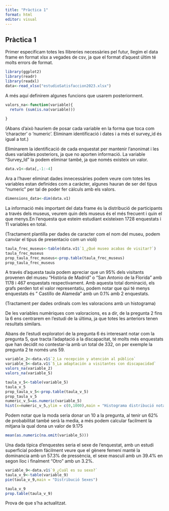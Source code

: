```yaml
---
title: "Pràctica 1"
format: html
editor: visual
---
```


## Pràctica 1

Primer especificam totes les llibreries necessàries pel futur, llegim el data frame en format xlsx a vegades de csv, ja que el format d'aquest últim té molts errors de format.

```r
library(ggplot2)
library(readr)
library(readxl)
data<-read_xlsx("estudioSatisfaccion2023.xlsx")

```

A més aquí definirem algunes funcions que usarem posteriorment.

```r
valors_na<-function(variable){
  return (sum(is.na(variable)))
  
}
```

(Abans d'això hauriem de posar cada variable en la forma que toca com 'character' o 'numeric'. Eliminam identificació i dates i a més el survey_id és igual a tot.)

Eliminarem la identificació de cada enquestat per mantenir l'anonimat i les dues variables posteriors, ja que no aporten informació. La variable "Survey_Id" la podem eliminar també, ja que només existeix un valor.

```r
data.v1<-data[,-1:-4]
```

Ara a l'haver eliminat dades innecessàries podem veure com totes les variables estan definides com a caràcter, algunes hauran de ser del tipus "numeric" per tal de poder fer càlculs amb els valors.

```r
dimensions_data<-dim(data.v1)
```

La informació més important del data frame és la distribució de participants a través dels museus, veurem quin dels museus és el més frecuent i quin el que menys.En l'enquesta que esteim estudiant existeixen 1728 enquestats i 11 variables en total.

(Tractament plantilla per dades de caracter com el nom del museu, podem canviar el tipus de presentacio com un violi)

```r
taula_frec_museus<-table(data.v1$`1_¿Qué museo acabas de visitar?`)
taula_frec_museus
prop_taula_frec_museus<-prop.table(taula_frec_museus)
prop_taula_frec_museus
```

A través d'aquesta taula podem apreciar que un 95% dels visitants provenen del museu "Història de Madrid" o "San Antonio de la Florida" amb 1178 i 467 enquestats respectivament. Amb aquesta total dominació, els grafs perden tot el valor representatiu, podem notar que qui té menys enquestats és " Castillo de Alameda" amb un 0.1% amb 2 enquestats.

(Tractament per dades ordinals com les valoracions amb un histograma)

De les variables numèriques com valoracions, es a dir, de la pregunta 2 fins la 6 ens centrarem en l'estudi de la última, ja que totes les anteriors tenen resultats similars.

Abans de l'estudi exploratori de la pregunta 6 és interesant notar com la pregunta 5, que tracta l'adaptació a la discapacitat, té molts més enquestats que han decidit no contestar-la amb un total de 332, on per exemple la pregunta 2 te només uns 59.

```r
variable_2<-data.v1$`2_La recepción y atención al público`
variable_5<-data.v1$`5_La adaptación a visitantes con discapacidad`
valors_na(variable_2)
valors_na(variable_5)
```

```r
taula_v_5<-table(variable_5)
taula_v_5
prop_taula_v_5<-prop.table(taula_v_5)
prop_taula_v_5
numeric_v_5=as.numeric(variable_5)
hist(x=numeric_v_5,ylim = c(0,1000),main = "Histograma distribució nota general")
```

Podem notar que la moda seria donar un 10 a la pregunta, al tenir un 62% de probabilitat també serà la media, a més podem calcular facilment la mitjana la qual dona un valor de 9.175

```r
mean(as.numeric(na.omit(variable_5)))
```

Una dada típica d'enquestes seria el sexe de l'enquestat, amb un estudi superficial podem fácilment veure que el gènere femení manté la dominancia amb un 57.3% de pressència, el sexe masculí amb un 39.4% en segon lloc i finalment "Otro" amb un 3.2%.

```r
variable_9<-data.v1$`9_¿Cuál es su sexo?`
taula_v_9<-table(variable_9)
pie(taula_v_9,main = "Distribució Sexes")
```

```r
taula_v_9
prop.table(taula_v_9)
```

Prova de que s'ha actualitzat.
